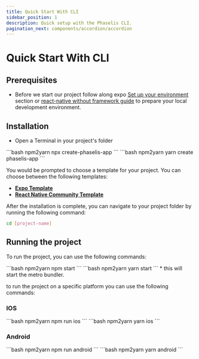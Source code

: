 ```yaml
---
title: Quick Start With CLI
sidebar_position: 1
description: Quick setup with the Phaselis CLI.
pagination_next: components/accordion/accordion
---
```



# Quick Start With CLI

## Prerequisites

- Before we start our project follow along expo [Set up your environment](https://docs.expo.dev/get-started/set-up-your-environment/?platform=ios&device=simulated&mode=development-build&buildEnv=local) section or [react-native without framework guide](https://reactnative.dev/docs/getting-started-without-a-framework) to prepare your local development environment.

## Installation

- Open a Terminal in your project's folder

<Tabs>
  <TabItem value="npm" label="npm" default>
  ```bash npm2yarn
  npx create-phaselis-app
  ```
  </TabItem>
  <TabItem value="yarn" label="yarn">
  ```bash npm2yarn
  yarn create phaselis-app
  ```
  </TabItem>
</Tabs>

You would be prompted to choose a template for your project. You can choose between the following templates:

- **[Expo Template](https://github.com/expo/expo/tree/main/templates/expo-template-blank-typescript)**
- **[React Native Community Template](https://github.com/react-native-community/template/tree/main/template)**

After the installation is complete, you can navigate to your project folder by running the following command:

```bash
cd [project-name]
```

## Running the project

To run the project, you can use the following commands:

<Tabs>
  <TabItem value="npm" label="npm" default>
  ```bash npm2yarn
  npm start
  ```
  </TabItem>
  <TabItem value="yarn" label="yarn">
  ```bash npm2yarn
  yarn start
  ```
  </TabItem>
</Tabs>
* this will start the metro bundler.

to run the project on a specific platform you can use the following commands:

### IOS

<Tabs>
  <TabItem value="npm" label="npm" default>
  ```bash npm2yarn
  npm run ios
  ```
  </TabItem>
  <TabItem value="yarn" label="yarn">
  ```bash npm2yarn
  yarn ios
  ```
  </TabItem>
</Tabs>

### Android

<Tabs>
  <TabItem value="npm" label="npm" default>
  ```bash npm2yarn
  npm run android
  ```
  </TabItem>
  <TabItem value="yarn" label="yarn">
  ```bash npm2yarn
  yarn android
  ```
  </TabItem>
</Tabs>
